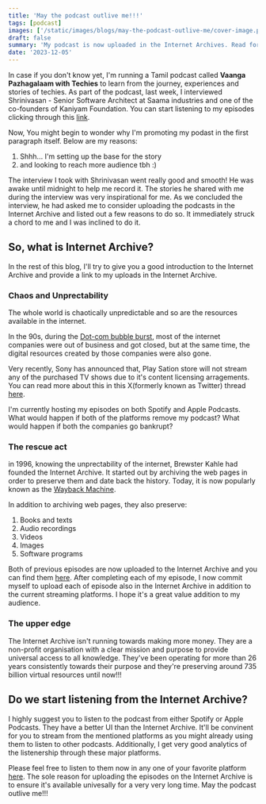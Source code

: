 ```yaml
---
title: 'May the podcast outlive me!!!'
tags: [podcast]
images: ['/static/images/blogs/may-the-podcast-outlive-me/cover-image.png'] # First element of list is cover image
draft: false
summary: 'My podcast is now uploaded in the Internet Archives. Read for a BTS story of uploading there and gain an introduction to the service'
date: '2023-12-05'
---
```


In case if you don't know yet, I'm running a Tamil podcast called **Vaanga Pazhagalaam with Techies** to learn from the journey, experiences and stories of techies. As part of the podcast, last week, I interviewed Shrinivasan - Senior Software Architect at Saama industries and one of the co-founders of Kaniyam Foundation. You can start listening to my episodes clicking through this [link](/podcast).

Now, You might begin to wonder why I'm promoting my podast in the first paragraph itself. Below are my reasons:

1. Shhh... I'm setting up the base for the story
1. and looking to reach more audience tbh :)

The interview I took with Shrinivasan went really good and smooth! He was awake until midnight to help me record it. The stories he shared with me during the interview was very inspirational for me. As we concluded the interview, he had asked me to consider uploading the podcasts in the Internet Archive and listed out a few reasons to do so. It immediately struck a chord to me and I was inclined to do it.

## So, what is Internet Archive?

In the rest of this blog, I'll try to give you a good introduction to the Internet Archive and provide a link to my uploads in the Internet Archive.

### Chaos and Unprectability

The whole world is chaotically unpredictable and so are the resources available in the internet.

In the 90s, during the [Dot-com bubble burst](https://en.wikipedia.org/wiki/Dot-com_bubble), most of the internet companies were out of business and got closed, but at the same time, the digital resources created by those companies were also gone.

Very recently, Sony has announced that, Play Sation store will not stream any of the purchased TV shows due to it's content licensing arragements. You can read more about this in this X(formerly known as Twitter) thread [here](https://twitter.com/JAAY_ROCK_/status/1730645825162752406).

I'm currently hosting my episodes on both Spotify and Apple Podcasts. What would happen if both of the platforms remove my podcast? What would happen if both the companies go bankrupt?

### The rescue act

in 1996, knowing the unprectability of the internet, Brewster Kahle had founded the Internet Archive. It started out by archiving the web pages in order to preserve them and date back the history. Today, it is now popularly known as the [Wayback Machine](https://archive.org/web/).

In addition to archiving web pages, they also preserve:

1. Books and texts
1. Audio recordings
1. Videos
1. Images
1. Software programs

Both of previous episodes are now uploaded to the Internet Archive and you can find them [here](https://archive.org/details/vaanga-pazhagalaam-with-techies). After completing each of my episode, I now commit myself to upload each of episode also in the Internet Archive in addition to the current streaming platforms. I hope it's a great value addition to my audience.

### The upper edge

The Internet Archive isn't running towards making more money. They are a non-profit organisation with a clear mission and purpose to provide universal access to all knowledge. They've been operating for more than 26 years consistently towards their purpose and they're preserving around 735 billion virtual resources until now!!!

## Do we start listening from the Internet Archive?

I highly suggest you to listen to the podcast from either Spotify or Apple Podcasts. They have a better UI than the Internet Archive. It'll be convinent for you to stream from the mentioned platforms as you might already using them to listen to other podcasts. Additionally, I get very good analytics of the listenership through these major platforms.

Please feel free to listen to them now in any one of your favorite platform [here](/podcast). The sole reason for uploading the episodes on the Internet Archive is to ensure it's available univesally for a very very long time. May the podcast outlive me!!!
